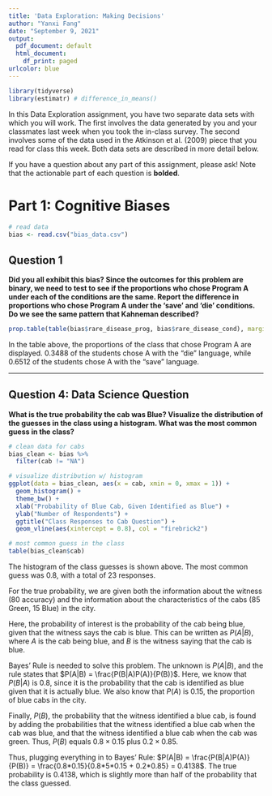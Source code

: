 ---
title: 'Data Exploration: Making Decisions'
author: "Yanxi Fang"
date: "September 9, 2021"
output:
  pdf_document: default
  html_document:
    df_print: paged
urlcolor: blue
---

```{r, warning = FALSE, message = FALSE}
library(tidyverse)
library(estimatr) # difference_in_means()
```

In this Data Exploration assignment, you have two separate data sets with which you will work. The first involves the data generated by you and your classmates last week when you took the in-class survey. The second involves some of the data used in the Atkinson et al. (2009) piece that you read for class this week. Both data sets are described in more detail below.

If you have a question about any part of this assignment, please ask! Note that the actionable part of each question is **bolded**.

# Part 1: Cognitive Biases

```{r}
# read data
bias <- read.csv("bias_data.csv")
```

## Question 1

**Did you all exhibit this bias? Since the outcomes for this problem are binary, we need to test to see if the proportions who chose Program A under each of the conditions are the same. Report the difference in proportions who chose Program A under the 'save' and 'die' conditions. Do we see the same pattern that Kahneman described?**

```{r}
prop.table(table(bias$rare_disease_prog, bias$rare_disease_cond), margin = 1)
```

In the table above, the proportions of the class that chose Program A are displayed. 0.3488 of the students chose A with the "die" language, while 0.6512 of the students chose A with the "save" language. 

---

## Question 4: Data Science Question

**What is the true probability the cab was Blue? Visualize the distribution of the guesses in the class using a histogram. What was the most common guess in the class?**

```{r}
# clean data for cabs
bias_clean <- bias %>%
  filter(cab != "NA")

# visualize distribution w/ histogram
ggplot(data = bias_clean, aes(x = cab, xmin = 0, xmax = 1)) +
  geom_histogram() +
  theme_bw() +
  xlab("Probability of Blue Cab, Given Identified as Blue") +
  ylab("Number of Respondents") +
  ggtitle("Class Responses to Cab Question") +
  geom_vline(aes(xintercept = 0.8), col = "firebrick2")

# most common guess in the class
table(bias_clean$cab)
```

The histogram of the class guesses is shown above. The most common guess was 0.8, with a total of 23 responses. 

For the true probability, we are given both the information about the witness ($80%$ accuracy) and the information about the characteristics of the cabs ($85%$ Green, $15%$ Blue) in the city.

Here, the probability of interest is the probability of the cab being blue, given that the witness says the cab is blue. This can be written as $P(A|B)$, where $A$ is the cab being blue, and $B$ is the witness saying that the cab is blue.

Bayes' Rule is needed to solve this problem. The unknown is $P(A|B)$, and the rule states that $P(A|B) = \frac{P(B|A)P(A)}{P(B)}$. Here, we know that $P(B|A)$ is $0.8$, since it is the probability that the cab is identified as blue given that it is actually blue. We also know that $P(A)$ is 0.15, the proportion of blue cabs in the city.

Finally, $P(B)$, the probability that the witness identified a blue cab, is found by adding the probabilities that the witness identified a blue cab when the cab was blue, and that the witness identified a blue cab when the cab was green. Thus, $P(B)$ equals $0.8 \times 0.15$ plus $0.2 \times 0.85$.

Thus, plugging everything in to Bayes' Rule: $P(A|B) = \frac{P(B|A)P(A)}{P(B)} = \frac{0.8*0.15}{0.8*5*0.15 + 0.2*0.85} = 0.4138$. The true probability is $0.4138$, which is slightly more than half of the probability that the class guessed.
